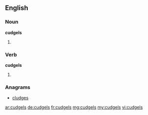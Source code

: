 ==English==

===Noun===
'''cudgels'''

# {{plural of|[[cudgel]]}}

===Verb===
'''cudgels'''

# {{third-person singular of|[[cudgel]]}}

===Anagrams===
* [[cludges#English|cludges]]

[[ar:cudgels]]
[[de:cudgels]]
[[fr:cudgels]]
[[mg:cudgels]]
[[my:cudgels]]
[[vi:cudgels]]